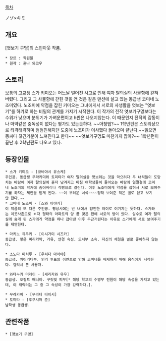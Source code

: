 [[목차]]

ノゾ×キミ

== 개요 ==
[엿보기 구멍]의 스핀아웃 작품.

 * 장르 : 학원물
 * 원작 : 혼나 와코우

== 스토리 ==
보통의 고교생 스가 키미오는 어느날 벌어진 사고로 인해 여자 탈의실의 사물함에 갇혀버렸다. 그리고 그 사물함에 갇힌 것을 연 것은 같은 맨션에 살고 있는 동급생 코미네 노조미였다. 노조미에 약점을 잡힌 키미오는 그녀에게서 서로의 사생활을 엿보는 "엿보기"를 하기로 하는 비밀의 관계를 가지기 시작한다. 이 작가의 전작 엿보기구멍보다는 수위가 낮으며 분위기가 가벼운편이고 h씬은 나오지않는다. 이 때문인지 전작의 감동이나 마약같은 중독성이 없다는 평가도 있는듯하다. ~~아청법?~~ 1학년편은 스토리상으로 티격태격하며 점점친해지던 도중에 노조미가 이사했다 돌아오며 끝난다.~~읽으면 똥싸다 끊긴기분이 느껴진다고 한다~~  ~~엿보기구멍도 마찬가지 잖아?~~ 1학년편이 끝난 후 2학년편도 나오고 있다.
== 등장인물 ==
 * 스가 키미오 - [코바야시 유스케]
 주인공. 동급생 무라카미와 토미타가 여자 탈의실을 엿보려는 것을 막으려다 두 녀석들이 도망치는 바람에 여자 탈의실에 혼자 남겨지고 마침 여학생들이 돌아오는 바람에 얼떨결에 코미네 노조미의 락커에 숨어버리나 직빵으로 걸린다. 이후 노조미에게 약점을 잡혀서 서로 보여주기를 하자는 제안을 받게 된다. ~~이 부러운 녀석~~~~정작 보여준 적은 별로 없고 보기만 한다.~~
 * 코미네 노조미 - [스와 아야카]
 이 작품의 또 다른 주인공. 평상시에는 반 내에서 얌전한 아이로 여겨지는 듯하다. 스가와는 이웃사촌으로 ㄷ자 형태의 아파트의 양 끝 맞은 편에 서로의 방이 있다. 실수로 여자 탈의실에 숨게 된 스가에게 약점을 하나 잡아낸 이후 두근거린다는 이유로 스가에게 서로 보여주기를 제안한다. 

 * 마키노 유우키 - [이시가미 시즈카]
 동급생. 땋은 머리카락, 거유, 안경 속성. 도서부 소속. 자신의 체형을 별로 좋아하지 않는다.

 * 소노다 미치루 - [우치다 마아야]
 동급생. 치어리더부. 인기 투표의 이벤트로 인해 코미네를 배제하기 위해 움직이기 시작한다. 갤럭시 폰 사용자.

 * 와타누키 미레이 - [세리자와 유우]
 동급생. 오컬트 매니아. 구릿빛 피부[* 해당 학교의 수영부 전원이 해당 속성을 가지고 있는데, 이 캐릭터는 그 중 그 속성이 가장 강력하다.].

 * 무라카미 - [무라타 타이시]
 * 토미타 - [후쿠시마 준]
 남학생 동급생.

== 관련작품 ==
 * [엿보기 구멍]
